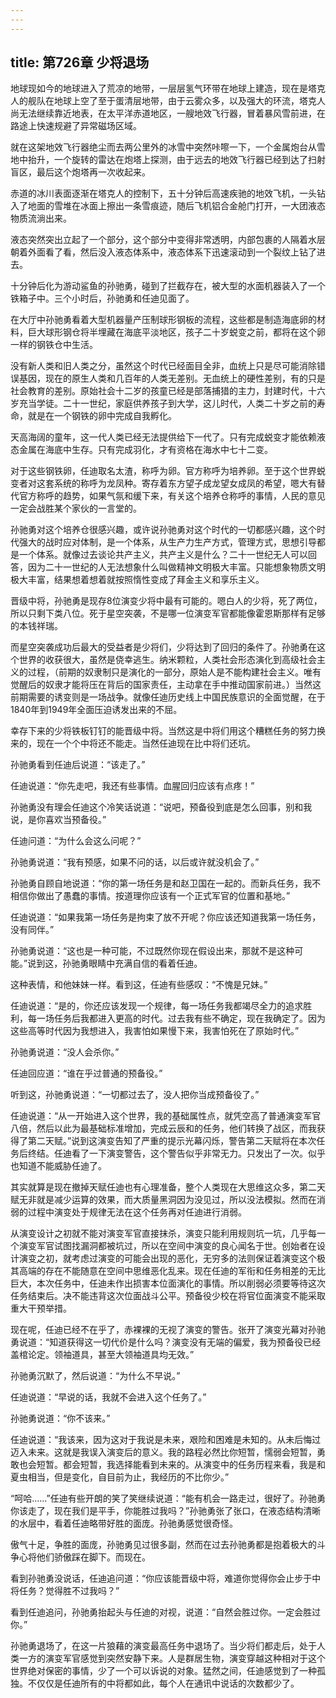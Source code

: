 ```yaml
---
---
---
```

title: 第726章 少将退场
---



地球现如今的地球进入了荒凉的地带，一层层氢气环带在地球上建造，现在是塔克人的舰队在地球上空了至于蛋清层地带，由于云雾众多，以及强大的环流，塔克人尚无法继续靠近地表，在太平洋赤道地区，一艘地效飞行器，冒着暴风雪前进，在路途上快速规避了异常磁场区域。

就在这架地效飞行器绝尘而去两公里外的冰雪中突然咔嚓一下，一个金属炮台从雪地中抬升，一个旋转的雷达在炮塔上探测，由于远去的地效飞行器已经到达了扫射盲区，最后这个炮塔再一次收起来。

赤道的冰川表面逐渐在塔克人的控制下，五十分钟后高速疾驰的地效飞机，一头钻入了地面的雪堆在冰面上擦出一条雪痕迹，随后飞机铝合金舱门打开，一大团液态物质流淌出来。

液态突然突出立起了一个部分，这个部分中变得非常透明，内部包裹的人隔着水层朝着外面看了看，然后没入液态体系中，液态体系下迅速滚动到一个裂纹上钻了进去。

十分钟后化为游动鲨鱼的孙驰勇，碰到了拦截存在，被大型的水面机器装入了一个铁箱子中。三个小时后，孙驰勇和任迪见面了。

在大厅中孙驰勇看着大型机器量产压制球形钢板的流程，这些都是制造海底卵的材料，巨大球形钢仓将半埋藏在海底平淡地区，孩子二十岁蜕变之前，都将在这个卵一样的钢铁仓中生活。

没有新人类和旧人类之分，虽然这个时代已经面目全非，血统上只是尽可能消除错误基因，现在的原生人类和几百年的人类无差别。无血统上的硬性差别，有的只是社会教育的差别。原始社会十二岁的孩童已经是部落捕猎的主力，封建时代，十六岁充当学徒。二十一世纪，家庭供养孩子到大学，这儿时代，人类二十岁之前的寿命，就是在一个钢铁的卵中完成自我孵化。

天高海阔的童年，这一代人类已经无法提供给下一代了。只有完成蜕变才能依赖液态金属在海底中生存。只有完成羽化，才有资格在海水中七十二变。

对于这些钢铁卵，任迪取名太渣，称呼为卵。官方称呼为培养卵。至于这个世界蜕变者对这套系统的称呼为龙凤种。寄存着东方望子成龙望女成凤的希望，嗯大有替代官方称呼的趋势，如果气氛和缓下来，有关这个培养仓称呼的事情，人民的意见一定会战胜某个家伙的一言堂的。

孙驰勇对这个培养仓很感兴趣，或许说孙驰勇对这个时代的一切都感兴趣，这个时代强大的战时应对体制，是一个体系，从生产力生产方式，管理方式，思想引导都是一个体系。就像过去谈论共产主义，共产主义是什么？二十一世纪无人可以回答，因为二十一世纪的人无法想象什么叫做精神文明极大丰富。只能想象物质文明极大丰富，结果想着想着就按照惰性变成了拜金主义和享乐主义。

晋级中将，孙驰勇是现存8位演变少将中最有可能的。嗯白人的少将，死了两位，所以只剩下类八位。死于星空突袭，不是哪一位演变军官都能像霍恩斯那样有足够的本钱祥瑞。

而星空突袭成功后最大的受益者是少将们，少将达到了回归的条件了。孙驰勇在这个世界的收获很大，虽然是侥幸逃生。纳米颗粒，人类社会形态演化到高级社会主义的过程，（前期的奴隶制只是演化的一部分，原始人是不能构建社会主义。唯有觉醒后的奴隶才能将压在背后的国家责任，主动拿在手中推动国家前进。）当然这前期需要的诱变则是一场战争。就像任迪历史线上中国民族意识的全面觉醒，在于1840年到1949年全面压迫诱发出来的不屈。

幸存下来的少将铁板钉钉的能晋级中将。当然这是中将们用这个糟糕任务的努力换来的，现在一个个中将还不能走。当然任迪现在比中将们还坑。

孙驰勇看到任迪后说道：“该走了。”

任迪说道：“你先走吧，我还有些事情。血腥回归应该有点疼！”

孙驰勇没有理会任迪这个冷笑话说道：“说吧，预备役到底是怎么回事，别和我说，是你喜欢当预备役。”

任迪问道：“为什么会这么问呢？”

孙驰勇说道：“我有预感，如果不问的话，以后或许就没机会了。”

孙驰勇自顾自地说道：“你的第一场任务是和赵卫国在一起的。而新兵任务，我不相信你做出了愚蠢的事情。按道理你应该有一个正式军官的位置和基地。”

任迪说道：“如果我第一场任务是拘束了放不开呢？你应该还知道我第一场任务，没有同伴。”

孙驰勇说道：“这也是一种可能，不过既然你现在假设出来，那就不是这种可能。”说到这，孙驰勇眼睛中充满自信的看着任迪。

这种表情，和他妹妹一样。看到这，任迪有些感叹：“不愧是兄妹。”

任迪说道：“是的，你还应该发现一个规律，每一场任务我都竭尽全力的追求胜利，每一场任务后我都进入更高的时代。过去我有些不确定，现在我确定了。因为这些高等时代因为我想进入，我害怕如果慢下来，我害怕死在了原始时代。”

孙驰勇说道：“没人会杀你。”

任迪回应道：“谁在乎过普通的预备役。”

听到这，孙驰勇说道：“一切都过去了，没人把你当成预备役了。”

任迪说道：“从一开始进入这个世界，我的基础属性点，就凭空高了普通演变军官八倍，然后以此为最基础标准增加，完成云辰和的任务，他们转换了战区，而我获得了第二天赋。”说到这演变告知了严重的提示光幕闪烁，警告第二天赋将在本次任务后终结。任迪看了一下演变警告，这个警告似乎非常无力。只发出了一次。似乎也知道不能威胁任迪了。

其实就算是现在撤掉天赋任迪也有心理准备，整个人类现在大思维这众多，第二天赋无非就是减少运算的效果，而大质量黑洞因为没见过，所以没法模拟。然而在消弱的过程中演变处于规律无法在这个任务再对任迪进行消弱。

从演变设计之初就不能对演变军官直接抹杀，演变只能利用规则坑一坑，几乎每一个演变军官试图找漏洞都被坑过，所以在空间中演变的良心闻名于世。创始者在设计演变之初，就考虑过演变的可能会出现的恶化，无穷多的法则保证着演变这个极其高端的存在不能随意在空间中思维恶化乱来。现在任迪的军衔和任务相差的无比巨大，本次任务中，任迪未作出损害本位面演化的事情。所以削弱必须要等待这次任务结束后。决不能违背这次位面战斗公平。预备役少校在将官位面演变不能采取重大干预举措。

现在呢，任迪已经不在乎了，赤裸裸的无视了演变的警告。张开了演变光幕对孙驰勇说道：“知道获得这一切代价是什么吗？演变没有无端的偏爱，我为预备役已经盖棺论定。领袖道具，甚至大领袖道具均无效。”

孙驰勇沉默了，然后说道：“为什么不早说。”

任迪说道：“早说的话，我就不会进入这个任务了。”

孙驰勇说道：“你不该来。”

任迪说道：“我该来，因为这对于我说是未来，艰险和困难是未知的。从未后悔过迈入未来。这就是我误入演变后的意义。我的路程必然比你短暂，懦弱会短暂，勇敢也会短暂。都会短暂，我选择能看到未来的。从演变中的任务历程来看，我是和夏虫相当，但是变化，自目前为止，我经历的不比你少。”

“呵哈……”任迪有些开朗的笑了笑继续说道：“能有机会一路走过，很好了。孙驰勇你该走了，现在我们是平手，你能胜过我吗？”孙驰勇张了张口，在液态结构清晰的水层中，看着任迪略带好胜的面庞。孙驰勇感觉很奇怪。

傲气十足，争胜的面庞，孙驰勇见过很多副，然而在过去孙驰勇都是抱着极大的斗争心将他们骄傲踩在脚下。而现在。

看到孙驰勇没说话，任迪追问道：“你应该能晋级中将，难道你觉得你会止步于中将任务？觉得胜不过我吗？”

看到任迪追问，孙驰勇抬起头与任迪的对视，说道：“自然会胜过你。一定会胜过你。”

孙驰勇退场了，在这一片狼藉的演变最高任务中退场了。当少将们都走后，处于人类一方的演变军官感觉到突然安静下来。人是群居生物，演变穿越这种相对于这个世界绝对保密的事情，少了一个可以诉说的对象。猛然之间，任迪感觉到了一种孤独。不仅仅是任迪所有的中将都如此，每个人在通讯中说话的次数都少了。